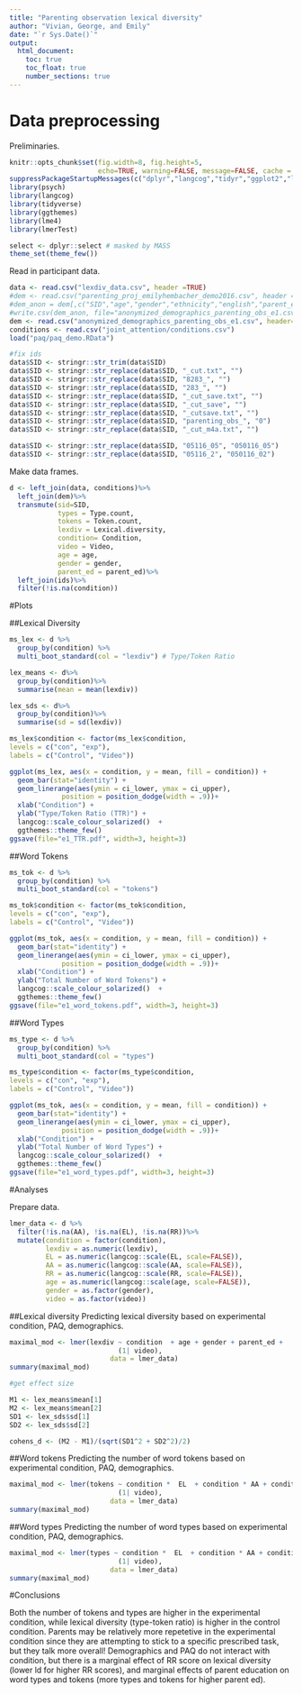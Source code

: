 ```yaml
---
title: "Parenting observation lexical diversity"
author: "Vivian, George, and Emily"
date: "`r Sys.Date()`"
output: 
  html_document:
    toc: true
    toc_float: true
    number_sections: true
---
```


# Data preprocessing

Preliminaries.

```r
knitr::opts_chunk$set(fig.width=8, fig.height=5, 
                      echo=TRUE, warning=FALSE, message=FALSE, cache = TRUE)
suppressPackageStartupMessages(c("dplyr","langcog","tidyr","ggplot2","lme4"))
library(psych)
library(langcog)
library(tidyverse)
library(ggthemes)
library(lme4)
library(lmerTest)

select <- dplyr::select # masked by MASS
theme_set(theme_few())
```

Read in participant data.

```r
data <- read.csv("lexdiv_data.csv", header =TRUE)
#dem <- read.csv("parenting_proj_emilyhembacher_demo2016.csv", header =TRUE) # anonymized demographics data
#dem_anon = dem[,c("SID","age","gender","ethnicity","english","parent_ed","num_lang","Exclude")]
#write.csv(dem_anon, file="anonymized_demographics_parenting_obs_e1.csv")
dem <- read.csv("anonymized_demographics_parenting_obs_e1.csv", header=T)
conditions <- read.csv("joint_attention/conditions.csv")
load("paq/paq_demo.RData")

#fix ids
data$SID <- stringr::str_trim(data$SID)
data$SID <- stringr::str_replace(data$SID, "_cut.txt", "")
data$SID <- stringr::str_replace(data$SID, "8283_", "")
data$SID <- stringr::str_replace(data$SID, "283_", "")
data$SID <- stringr::str_replace(data$SID, "_cut_save.txt", "")
data$SID <- stringr::str_replace(data$SID, "_cut_save", "")
data$SID <- stringr::str_replace(data$SID, "_cutsave.txt", "")
data$SID <- stringr::str_replace(data$SID, "parenting_obs_", "0")
data$SID <- stringr::str_replace(data$SID, "_cut_m4a.txt", "")

data$SID <- stringr::str_replace(data$SID, "05116_05", "050116_05")
data$SID <- stringr::str_replace(data$SID, "05116_2", "050116_02")
```

Make data frames. 

```r
d <- left_join(data, conditions)%>%
  left_join(dem)%>%
  transmute(sid=SID, 
            types = Type.count, 
            tokens = Token.count, 
            lexdiv = Lexical.diversity, 
            condition= Condition, 
            video = Video, 
            age = age,
            gender = gender,
            parent_ed = parent_ed)%>%
  left_join(ids)%>%
  filter(!is.na(condition))
```

#Plots

##Lexical Diversity
```r
ms_lex <- d %>%
  group_by(condition) %>%
  multi_boot_standard(col = "lexdiv") # Type/Token Ratio

lex_means <- d%>%
  group_by(condition)%>%
  summarise(mean = mean(lexdiv))

lex_sds <- d%>%
  group_by(condition)%>%
  summarise(sd = sd(lexdiv))

ms_lex$condition <- factor(ms_lex$condition,
levels = c("con", "exp"),
labels = c("Control", "Video"))

ggplot(ms_lex, aes(x = condition, y = mean, fill = condition)) + 
  geom_bar(stat="identity") + 
  geom_linerange(aes(ymin = ci_lower, ymax = ci_upper), 
             position = position_dodge(width = .9))+
  xlab("Condition") + 
  ylab("Type/Token Ratio (TTR)") +
  langcog::scale_colour_solarized()  +
  ggthemes::theme_few() 
ggsave(file="e1_TTR.pdf", width=3, height=3)
```

##Word Tokens
```r
ms_tok <- d %>%
  group_by(condition) %>%
  multi_boot_standard(col = "tokens") 

ms_tok$condition <- factor(ms_tok$condition,
levels = c("con", "exp"),
labels = c("Control", "Video"))

ggplot(ms_tok, aes(x = condition, y = mean, fill = condition)) + 
  geom_bar(stat="identity") + 
  geom_linerange(aes(ymin = ci_lower, ymax = ci_upper), 
             position = position_dodge(width = .9))+
  xlab("Condition") + 
  ylab("Total Number of Word Tokens") +
  langcog::scale_colour_solarized()  +
  ggthemes::theme_few() 
ggsave(file="e1_word_tokens.pdf", width=3, height=3)
```

##Word Types
```r
ms_type <- d %>%
  group_by(condition) %>%
  multi_boot_standard(col = "types") 

ms_type$condition <- factor(ms_type$condition,
levels = c("con", "exp"),
labels = c("Control", "Video"))

ggplot(ms_tok, aes(x = condition, y = mean, fill = condition)) + 
  geom_bar(stat="identity") + 
  geom_linerange(aes(ymin = ci_lower, ymax = ci_upper), 
             position = position_dodge(width = .9))+
  xlab("Condition") + 
  ylab("Total Number of Word Types") +
  langcog::scale_colour_solarized()  +
  ggthemes::theme_few()
ggsave(file="e1_word_types.pdf", width=3, height=3)
```

#Analyses

Prepare data.
```r
lmer_data <- d %>%
  filter(!is.na(AA), !is.na(EL), !is.na(RR))%>%
  mutate(condition = factor(condition), 
         lexdiv = as.numeric(lexdiv),
         EL = as.numeric(langcog::scale(EL, scale=FALSE)),
         AA = as.numeric(langcog::scale(AA, scale=FALSE)),
         RR = as.numeric(langcog::scale(RR, scale=FALSE)),
         age = as.numeric(langcog::scale(age, scale=FALSE)),
         gender = as.factor(gender),
         video = as.factor(video))
```

##Lexical diversity
Predicting lexical diversity based on experimental condition, PAQ, demographics. 
```r
maximal_mod <- lmer(lexdiv ~ condition  + age + gender + parent_ed +
                           (1| video), 
                         data = lmer_data)
summary(maximal_mod)

#get effect size

M1 <- lex_means$mean[1]
M2 <- lex_means$mean[2]
SD1 <- lex_sds$sd[1]
SD2 <- lex_sds$sd[2]

cohens_d <- (M2 - M1)/(sqrt(SD1^2 + SD2^2)/2)
```

##Word tokens
Predicting the number of word tokens based on experimental condition, PAQ, demographics.  
```r
maximal_mod <- lmer(tokens ~ condition *  EL  + condition * AA + condition * RR  + age + gender + parent_ed +
                           (1| video), 
                         data = lmer_data)
summary(maximal_mod)
```

##Word types
Predicting the number of word types based on experimental condition, PAQ, demographics.  
```r
maximal_mod <- lmer(types ~ condition *  EL  + condition * AA + condition * RR  + age + gender + parent_ed +
                           (1| video), 
                         data = lmer_data)
summary(maximal_mod)
```

#Conclusions

Both the number of tokens and types are higher in the experimental condition, while lexical diversity (type-token ratio) is higher in the control condition. Parents may be relatively more repetetive in the experimental condition since they are attempting to stick to a specific prescribed task, but they talk more overall! Demographics and PAQ do not interact with condition, but there is a marginal effect of RR score on lexical diversity (lower ld for higher RR scores), and marginal effects of parent education on word types and tokens (more types and tokens for higher parent ed).